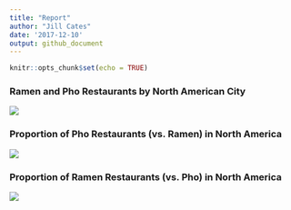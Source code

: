 ```yaml
---
title: "Report"
author: "Jill Cates"
date: '2017-12-10'
output: github_document
---
```


```r
knitr::opts_chunk$set(echo = TRUE)
```


### Ramen and Pho Restaurants by North American City

![](../results/ramen_pho_restaurants_by_city.png)



### Proportion of Pho Restaurants (vs. Ramen) in North America

![](../results/pho_popularity.png)



### Proportion of Ramen Restaurants (vs. Pho) in North America

![](../results/ramen_popularity.png)